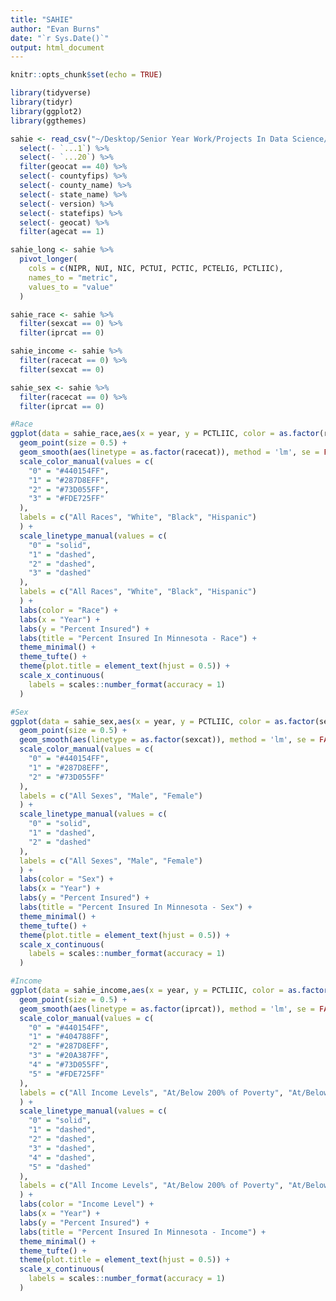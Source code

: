 ```yaml
---
title: "SAHIE"
author: "Evan Burns"
date: "`r Sys.Date()`"
output: html_document
---
```


```r
knitr::opts_chunk$set(echo = TRUE)
```

```r
library(tidyverse)
library(tidyr)
library(ggplot2)
library(ggthemes)

sahie <- read_csv("~/Desktop/Senior Year Work/Projects In Data Science/Evan Burns Final Project Work/Raw Data/Cliff_s SAHIE Data/Sahie_complete.csv") %>%
  select(- `...1`) %>%
  select(- `...20`) %>%
  filter(geocat == 40) %>%
  select(- countyfips) %>%
  select(- county_name) %>%
  select(- state_name) %>%
  select(- version) %>%
  select(- statefips) %>%
  select(- geocat) %>%
  filter(agecat == 1)

sahie_long <- sahie %>%
  pivot_longer(
    cols = c(NIPR, NUI, NIC, PCTUI, PCTIC, PCTELIG, PCTLIIC),
    names_to = "metric",
    values_to = "value"
  )

sahie_race <- sahie %>%
  filter(sexcat == 0) %>%
  filter(iprcat == 0)

sahie_income <- sahie %>%
  filter(racecat == 0) %>%
  filter(sexcat == 0)

sahie_sex <- sahie %>%
  filter(racecat == 0) %>%
  filter(iprcat == 0)
```

```r
#Race
ggplot(data = sahie_race,aes(x = year, y = PCTLIIC, color = as.factor(racecat))) +
  geom_point(size = 0.5) +
  geom_smooth(aes(linetype = as.factor(racecat)), method = 'lm', se = FALSE, show.legend = FALSE) +
  scale_color_manual(values = c(
    "0" = "#440154FF",
    "1" = "#287D8EFF",
    "2" = "#73D055FF",
    "3" = "#FDE725FF"
  ),
  labels = c("All Races", "White", "Black", "Hispanic")
  ) +
  scale_linetype_manual(values = c(
    "0" = "solid",
    "1" = "dashed",
    "2" = "dashed",
    "3" = "dashed"
  ),
  labels = c("All Races", "White", "Black", "Hispanic")
  ) +
  labs(color = "Race") +
  labs(x = "Year") +
  labs(y = "Percent Insured") +
  labs(title = "Percent Insured In Minnesota - Race") +
  theme_minimal() +
  theme_tufte() +
  theme(plot.title = element_text(hjust = 0.5)) +
  scale_x_continuous(
    labels = scales::number_format(accuracy = 1)
  )

#Sex
ggplot(data = sahie_sex,aes(x = year, y = PCTLIIC, color = as.factor(sexcat))) +
  geom_point(size = 0.5) +
  geom_smooth(aes(linetype = as.factor(sexcat)), method = 'lm', se = FALSE, show.legend = FALSE) +
  scale_color_manual(values = c(
    "0" = "#440154FF",
    "1" = "#287D8EFF",
    "2" = "#73D055FF"
  ),
  labels = c("All Sexes", "Male", "Female")
  ) +
  scale_linetype_manual(values = c(
    "0" = "solid",
    "1" = "dashed",
    "2" = "dashed"
  ),
  labels = c("All Sexes", "Male", "Female")
  ) +
  labs(color = "Sex") +
  labs(x = "Year") +
  labs(y = "Percent Insured") +
  labs(title = "Percent Insured In Minnesota - Sex") +
  theme_minimal() +
  theme_tufte() +
  theme(plot.title = element_text(hjust = 0.5)) +
  scale_x_continuous(
    labels = scales::number_format(accuracy = 1)
  )

#Income
ggplot(data = sahie_income,aes(x = year, y = PCTLIIC, color = as.factor(iprcat))) +
  geom_point(size = 0.5) +
  geom_smooth(aes(linetype = as.factor(iprcat)), method = 'lm', se = FALSE, show.legend = FALSE) +
  scale_color_manual(values = c(
    "0" = "#440154FF",  
    "1" = "#404788FF",    
    "2" = "#287D8EFF",     
    "3" = "#20A387FF",    
    "4" = "#73D055FF",  
    "5" = "#FDE725FF" 
  ),
  labels = c("All Income Levels", "At/Below 200% of Poverty", "At/Below 250% of Poverty", "At/Below 138% of Poverty", "At/Below 400% of Poverty", "Between 138% and 400% of Poverty")
  ) +
  scale_linetype_manual(values = c(
    "0" = "solid",
    "1" = "dashed",
    "2" = "dashed",
    "3" = "dashed",
    "4" = "dashed",
    "5" = "dashed"
  ),
  labels = c("All Income Levels", "At/Below 200% of Poverty", "At/Below 250% of Poverty", "At/Below 138% of Poverty", "At/Below 400% of Poverty", "Between 138% and 400% of Poverty")
  ) +
  labs(color = "Income Level") +
  labs(x = "Year") +
  labs(y = "Percent Insured") +
  labs(title = "Percent Insured In Minnesota - Income") +
  theme_minimal() +
  theme_tufte() +
  theme(plot.title = element_text(hjust = 0.5)) +
  scale_x_continuous(
    labels = scales::number_format(accuracy = 1)
  )
```


